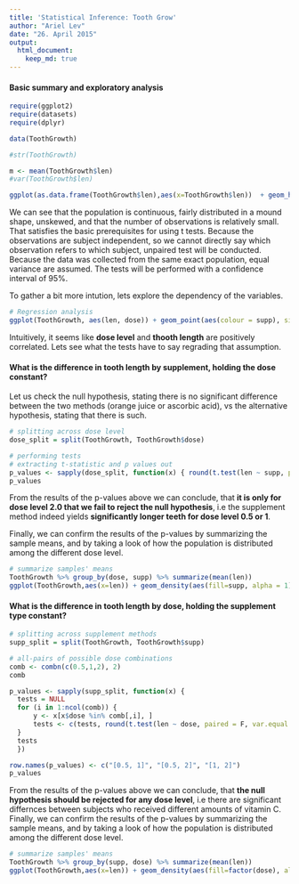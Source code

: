 ```yaml
---
title: 'Statistical Inference: Tooth Grow'
author: "Ariel Lev"
date: "26. April 2015"
output: 
  html_document:
    keep_md: true
---
```

#### Basic summary and exploratory analysis
```r
require(ggplot2)
require(datasets)
require(dplyr)
```

```r
data(ToothGrowth)
```

```r
#str(ToothGrowth)

m <- mean(ToothGrowth$len)
#var(ToothGrowth$len)

ggplot(as.data.frame(ToothGrowth$len),aes(x=ToothGrowth$len))  + geom_histogram(aes(y=..density..), binwidth = 1, fill="white", color="black") + geom_density(fill=NA) + xlab("len") + geom_vline(xintercept = m, linetype = "longdash", color = "blue", size = 0.5) + ggtitle(label = "ToothGrowth: Distribution and Mean")
```
We can see that the population is continuous, fairly distributed in a mound shape, unskewed, and that the number of observations is relatively small.
That satisfies the basic prerequisites for using t tests. Because the observations are subject independent, so we cannot directly say which observation refers to which subject, unpaired test will be conducted. Because the data was collected from the same exact population, equal variance are assumed. The tests will be performed with a confidence interval of 95%.

To gather a bit more intution, lets explore the dependency of the variables.
```r
# Regression analysis
ggplot(ToothGrowth, aes(len, dose)) + geom_point(aes(colour = supp), size=2) + geom_smooth(method=lm)
```
Intuitively, it seems like **dose level** and **thooth length** are positively correlated. Lets see what the tests have to say regrading that assumption.

#### What is the difference in tooth length by supplement, holding the dose constant?
Let us check the null hypothesis, stating there is no significant difference between the two methods (orange juice or ascorbic acid), vs the alternative hypothesis, stating that there is such.
```r
# splitting across dose level
dose_split = split(ToothGrowth, ToothGrowth$dose)

# performing tests
# extracting t-statistic and p values out 
p_values <- sapply(dose_split, function(x) { round(t.test(len ~ supp, paired = F, var.equal = T, data = x)$p.value, 4)})
p_values
```
From the results of the p-values above we can conclude, that **it is only for dose level 2.0 that we fail to reject the null hypothesis**, i.e the supplement method indeed yields **significantly longer teeth for dose level 0.5 or 1**.

Finally, we can confirm the results of the p-values by summarizing the sample means, and by taking a look of how the population is distributed among the different dose level.
```r
# summarize samples' means
ToothGrowth %>% group_by(dose, supp) %>% summarize(mean(len))
ggplot(ToothGrowth,aes(x=len)) + geom_density(aes(fill=supp, alpha = 1)) + facet_grid(. ~ dose) 
```


#### What is the difference in tooth length by dose, holding the supplement type constant?
```r
# splitting across supplement methods 
supp_split = split(ToothGrowth, ToothGrowth$supp)

# all-pairs of possible dose combinations
comb <- combn(c(0.5,1,2), 2)
comb

p_values <- sapply(supp_split, function(x) { 
  tests = NULL
  for (i in 1:ncol(comb)) {
      y <- x[x$dose %in% comb[,i], ]
      tests <- c(tests, round(t.test(len ~ dose, paired = F, var.equal = T, data = y)$p.value, 7))
  }
  tests
  })

row.names(p_values) <- c("[0.5, 1]", "[0.5, 2]", "[1, 2]")
p_values
```
From the results of the p-values above we can conclude, that **the null hypothesis should be rejected for any dose level**, i.e there are significant differnces between subjects who received different amounts of vitamin C.
Finally, we can confirm the results of the p-values by summarizing the sample means, and by taking a look of how the population is distributed among the different dose level.

```r
# summarize samples' means
ToothGrowth %>% group_by(supp, dose) %>% summarize(mean(len))
ggplot(ToothGrowth,aes(x=len)) + geom_density(aes(fill=factor(dose), alpha = 1)) + facet_grid(. ~ supp) + guides(fill=guide_legend(title="Dose Level"))
```

